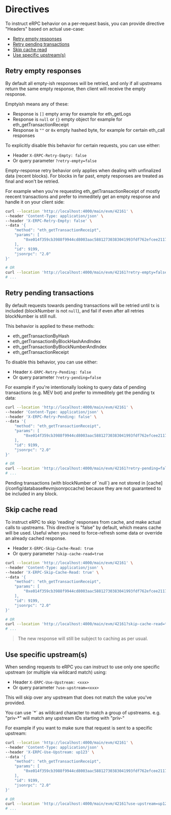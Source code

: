 
# Directives

To instruct eRPC behavior on a per-request basis, you can provide directive "Headers" based on actual use-case:

* [Retry empty responses](#retry-empty-responses)
* [Retry pending transactions](#retry-pending-transactions)
* [Skip cache read](#skip-cache-read)
* [Use specific upstream(s)](#use-specific-upstream)

## Retry empty responses

By default all empty-ish responses will be retried, and only if all upstreams return the same empty response, then client will receive the empty response.

Emptyish means any of these:
* Response is `[]` empty array for example for eth_getLogs
* Response is `null` or `{}` empty object for example for eth_getTransactionReceipt
* Response is `""` or `0x` empty hashed byte, for example for certain eth_call responses

To explicitly disable this behavior for certain requests, you can use either:
* Header `X-ERPC-Retry-Empty: false`
* Or query parameter `?retry-empty=false`

<Callout type="info">
    Empty-response retry behavior only applies when dealing with unfinalized data (recent blocks). For blocks in far past, empty responses are treated as final and won't be retried.
</Callout>

For example when you're requesting eth_getTransactionReceipt of mostly reecent transactions and prefer to immeditely get an empty response and handle it on your client side:
```bash
curl --location 'http://localhost:4000/main/evm/42161' \
--header 'Content-Type: application/json' \
--header 'X-ERPC-Retry-Empty: false' \
--data '{
    "method": "eth_getTransactionReceipt",
    "params": [
        "0xe014f359cb3988f9944cd8003aac58812730383041993fdf762efcee21172d15",
    ],
    "id": 9199,
    "jsonrpc": "2.0"
}'

# OR
curl --location 'http://localhost:4000/main/evm/42161?retry-empty=false'
# ...
```

## Retry pending transactions

By default requests towards pending transactions will be retried until tx is included (blockNumber is not `null`), and fail if even after all retries blockNumber is still null.

This behavior is applied to these methods:
* eth_getTransactionByHash
* eth_getTransactionByBlockHashAndIndex
* eth_getTransactionByBlockNumberAndIndex
* eth_getTransactionReceipt

To disable this behavior, you can use either:
* Header `X-ERPC-Retry-Pending: false`
* Or query parameter `?retry-pending=false`

For example if you're intentionally looking to query data of pending transactions (e.g. MEV bot) and prefer to immeditely get the pending tx data:
```bash
curl --location 'http://localhost:4000/main/evm/42161' \
--header 'Content-Type: application/json' \
--header 'X-ERPC-Retry-Pending: false' \
--data '{
    "method": "eth_getTransactionReceipt",
    "params": [
        "0xe014f359cb3988f9944cd8003aac58812730383041993fdf762efcee21172d15",
    ],
    "id": 9199,
    "jsonrpc": "2.0"
}'

# OR
curl --location 'http://localhost:4000/main/evm/42161?retry-pending=false'
# ...
```

<Callout type="info">
    Pending transactions (with blockNumber of `null`) are not stored in [cache](/config/database#evmjsonrpccache) because they are not guaranteed to be included in any block.
</Callout>

## Skip cache read

To instruct eRPC to skip 'reading' responses from cache, and make actual calls to upstreams. This directive is "false" by default, which means cache will be used.
Useful when you need to force-refresh some data or override an already cached response.

* Header `X-ERPC-Skip-Cache-Read: true`
* Or query parameter `?skip-cache-read=true`

```bash
curl --location 'http://localhost:4000/main/evm/42161' \
--header 'Content-Type: application/json' \
--header 'X-ERPC-Skip-Cache-Read: true' \
--data '{
    "method": "eth_getTransactionReceipt",
    "params": [
        "0xe014f359cb3988f9944cd8003aac58812730383041993fdf762efcee21172d15",
    ],
    "id": 9199,
    "jsonrpc": "2.0"
}'

# OR
curl --location 'http://localhost:4000/main/evm/42161?skip-cache-read=true'
# ...
```

> The new response will still be subject to caching as per usual.

## Use specific upstream(s)

When sending requests to eRPC you can instruct to use only one specific upstream (or multiple via wildcard match) using:
* Header `X-ERPC-Use-Upstream: <xxx>` 
* Or query parameter `?use-upstream=<xxx>`

This will skip over any upstream that does not match the value you've provided.

<Callout type="info">
    You can use `*` as wildcard character to match a group of upstreams. e.g. "priv-*" will match any upstream IDs starting with "priv-"
</Callout>

For example if you want to make sure that request is sent to a specific upstream:
```bash
curl --location 'http://localhost:4000/main/evm/42161' \
--header 'Content-Type: application/json' \
--header 'X-ERPC-Use-Upstream: up123' \
--data '{
    "method": "eth_getTransactionReceipt",
    "params": [
        "0xe014f359cb3988f9944cd8003aac58812730383041993fdf762efcee21172d15",
    ],
    "id": 9199,
    "jsonrpc": "2.0"
}'

# OR
curl --location 'http://localhost:4000/main/evm/42161?use-upstream=up123'
# ...
```